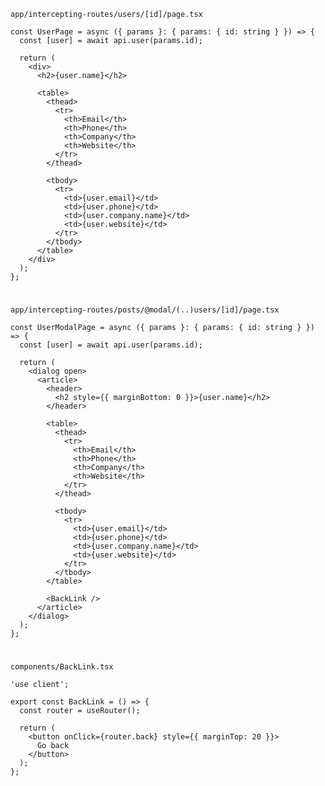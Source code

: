 `app/intercepting-routes/users/[id]/page.tsx`

```tsx
const UserPage = async ({ params }: { params: { id: string } }) => {
  const [user] = await api.user(params.id);

  return (
    <div>
      <h2>{user.name}</h2>

      <table>
        <thead>
          <tr>
            <th>Email</th>
            <th>Phone</th>
            <th>Company</th>
            <th>Website</th>
          </tr>
        </thead>

        <tbody>
          <tr>
            <td>{user.email}</td>
            <td>{user.phone}</td>
            <td>{user.company.name}</td>
            <td>{user.website}</td>
          </tr>
        </tbody>
      </table>
    </div>
  );
};
```

#

`app/intercepting-routes/posts/@modal/(..)users/[id]/page.tsx`

```tsx
const UserModalPage = async ({ params }: { params: { id: string } }) => {
  const [user] = await api.user(params.id);

  return (
    <dialog open>
      <article>
        <header>
          <h2 style={{ marginBottom: 0 }}>{user.name}</h2>
        </header>

        <table>
          <thead>
            <tr>
              <th>Email</th>
              <th>Phone</th>
              <th>Company</th>
              <th>Website</th>
            </tr>
          </thead>

          <tbody>
            <tr>
              <td>{user.email}</td>
              <td>{user.phone}</td>
              <td>{user.company.name}</td>
              <td>{user.website}</td>
            </tr>
          </tbody>
        </table>

        <BackLink />
      </article>
    </dialog>
  );
};
```

#

`components/BackLink.tsx`

```tsx
'use client';

export const BackLink = () => {
  const router = useRouter();

  return (
    <button onClick={router.back} style={{ marginTop: 20 }}>
      Go back
    </button>
  );
};
```
